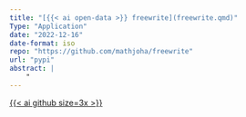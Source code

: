 ```yaml
---
title: "[{{< ai open-data >}} freewrite](freewrite.qmd)"
Type: "Application"
date: "2022-12-16"
date-format: iso
repo: "https://github.com/mathjoha/freewrite"
url: "pypi"
abstract: |
    "
---
```


[{{< ai github size=3x >}}]({{< meta url >}})
